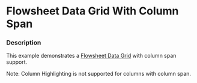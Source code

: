 
# Flowsheet Data Grid With Column Span

### Description

This example demonstrates a [Flowsheet Data Grid](/components/cerner-terra-framework-docs/data-grid/flowsheet-data-grid/about) with column span support.

<FlowsheetWithColumnSpan title='Flowsheet Data Grid With Column Span' />

Note: Column Highlighting is not supported for columns with column span.
